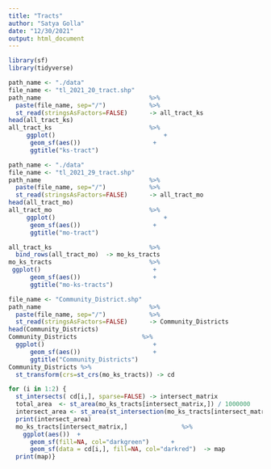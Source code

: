 ```yaml
---
title: "Tracts"
author: "Satya Golla"
date: "12/30/2021"
output: html_document
---
```


```r
library(sf)
library(tidyverse)
```


```r
path_name <- "./data"
file_name <- "tl_2021_20_tract.shp"
path_name                              %>%
  paste(file_name, sep="/")            %>%
  st_read(stringsAsFactors=FALSE)      -> all_tract_ks
head(all_tract_ks)
all_tract_ks                           %>%
     ggplot()                              +
      geom_sf(aes())                    +
      ggtitle("ks-tract")
```


```r
path_name <- "./data"
file_name <- "tl_2021_29_tract.shp"
path_name                              %>%
  paste(file_name, sep="/")            %>%
  st_read(stringsAsFactors=FALSE)      -> all_tract_mo
head(all_tract_mo)
all_tract_mo                           %>%
     ggplot()                              +
      geom_sf(aes())                    +
      ggtitle("mo-tract")
```


```r
all_tract_ks                           %>%
  bind_rows(all_tract_mo)  -> mo_ks_tracts 
mo_ks_tracts                           %>%
 ggplot()                               +
      geom_sf(aes())                    +
      ggtitle("mo-ks-tracts")  
```



```r
file_name <- "Community_District.shp"
path_name                              %>%
  paste(file_name, sep="/")            %>%
  st_read(stringsAsFactors=FALSE)      -> Community_Districts
head(Community_Districts) 
Community_Districts                  %>%
  ggplot()                              +
      geom_sf(aes())                    +
      ggtitle("Community_Districts")
Community_Districts %>%
  st_transform(crs=st_crs(mo_ks_tracts)) -> cd
```


```r
for (i in 1:2) {
  st_intersects( cd[i,], sparse=FALSE) -> intersect_matrix
  total_area  <- st_area(mo_ks_tracts[intersect_matrix,]) / 1000000
  intersect_area <- st_area(st_intersection(mo_ks_tracts[intersect_matrix,],cd[i,])) / 1000000 
  print(intersect_area)
  mo_ks_tracts[intersect_matrix,]               %>%
    ggplot(aes())  +
      geom_sf(fill=NA, col="darkgreen")      +
      geom_sf(data = cd[i,], fill=NA, col="darkred")  -> map
  print(map)}
```





